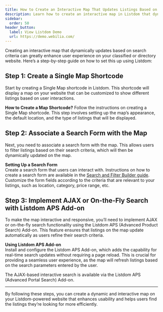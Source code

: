 ```yaml
---
title: How to Create an Interactive Map That Updates Listings Based on Search Criteria in Listdom?
description: Learn how to create an interactive map in Listdom that dynamically updates listings based on search filters using the APS Add-on.
sidebar:
  order: 50
header_button:
  label: View Listdom Demo
  url: https://demo.webilia.com/
---
```



Creating an interactive map that dynamically updates based on search criteria can greatly enhance user experience on your classified or directory website. Here’s a step-by-step guide on how to set this up using Listdom:

## Step 1: Create a Single Map Shortcode

Start by creating a Single Map shortcode in Listdom. This shortcode will display a map on your website that can be customized to show different listings based on user interactions.

**How to Create a Map Shortcode?**
Follow the instructions on creating a Single Map shortcode. This step involves setting up the map’s appearance, the default location, and the type of listings that will be displayed.

## Step 2: Associate a Search Form with the Map

Next, you need to associate a search form with the map. This allows users to filter listings based on their search criteria, which will then be dynamically updated on the map.

**Setting Up a Search Form**  
Create a search form that users can interact with. Instructions on how to create a search form are available in the [Search and Filter Builder guide](/listdom/search-filtering/). Customize the form fields according to the criteria that are relevant to your listings, such as location, category, price range, etc.

## Step 3: Implement AJAX or On-the-Fly Search with Listdom APS Add-on

To make the map interactive and responsive, you’ll need to implement AJAX or on-the-fly search functionality using the Listdom APS (Advanced Product Search) Add-on. This feature ensures that listings on the map update automatically as users refine their search criteria.

**Using Listdom APS Add-on**  
Install and configure the Listdom APS Add-on, which adds the capability for real-time search updates without requiring a page reload. This is crucial for providing a seamless user experience, as the map will refresh listings based on the search parameters entered by the user.

<Aside type="note">
The AJAX-based interactive search is available via the Listdom APS (Advanced Portal Search) Add-on.
</Aside>

---

By following these steps, you can create a dynamic and interactive map on your Listdom-powered website that enhances usability and helps users find the listings they’re looking for more efficiently.
